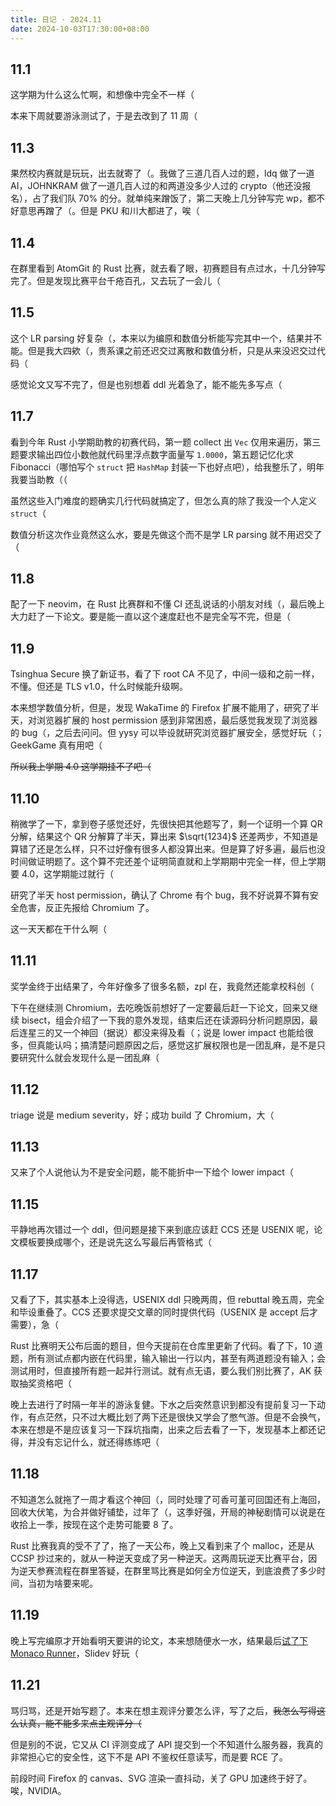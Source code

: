 ```yaml
---
title: 日记 · 2024.11
date: 2024-10-03T17:30:00+08:00
---
```


## 11.1

这学期为什么这么忙啊，和想像中完全不一样（

本来下周就要游泳测试了，于是去改到了 11 周（

## 11.3

果然校内赛就是玩玩，出去就寄了（。我做了三道几百人过的题，ldq 做了一道 AI，JOHNKRAM 做了一道几百人过的和两道没多少人过的 crypto（他还没报名），占了我们队 70% 的分。就单纯来蹭饭了，第二天晚上几分钟写完 wp，都不好意思再蹭了（。但是 PKU 和川大都进了，唉（

## 11.4

在群里看到 AtomGit 的 Rust 比赛，就去看了眼，初赛题目有点过水，十几分钟写完了。但是发现比赛平台千疮百孔，又去玩了一会儿（

## 11.5

这个 LR parsing 好复杂（，本来以为编原和数值分析能写完其中一个，结果并不能。但是我大四欸（，贵系课之前还迟交过离散和数值分析，只是从来没迟交过代码（

感觉论文又写不完了，但是也别想着 ddl 光着急了，能不能先多写点（

## 11.7

看到今年 Rust 小学期助教的初赛代码，第一题 collect 出 `Vec` 仅用来遍历，第三题要求输出四位小数他就代码里浮点数字面量写 `1.0000`，第五题记忆化求 Fibonacci（哪怕写个 `struct` 把 `HashMap` 封装一下也好点吧），给我整乐了，明年我要当助教（（

虽然这些入门难度的题确实几行代码就搞定了，但怎么真的除了我没一个人定义 `struct`（

数值分析这次作业竟然这么水，要是先做这个而不是学 LR parsing 就不用迟交了（

## 11.8

配了一下 neovim，在 Rust 比赛群和不懂 CI 还乱说话的小朋友对线（，最后晚上大力赶了一下论文。要是能一直以这个速度赶也不是完全写不完，但是（

## 11.9

Tsinghua Secure 换了新证书，看了下 root CA 不见了，中间一级和之前一样，不懂。但还是 TLS v1.0，什么时候能升级啊。

本来想学数值分析，但是，发现 WakaTime 的 Firefox 扩展不能用了，研究了半天，对浏览器扩展的 host permission 感到非常困惑，最后感觉我发现了浏览器的 bug（，之后去问问。但 yysy 可以毕设就研究浏览器扩展安全，感觉好玩（；GeekGame 真有用吧（

~~所以我上学期 4.0 这学期挂不了吧（~~

## 11.10

稍微学了一下，拿到卷子感觉还好，先很快把其他题写了，剩一个证明一个算 QR 分解，结果这个 QR 分解算了半天，算出来 $\sqrt{1234}$ 还差两步，不知道是算错了还是怎么样，只不过好像有很多人都没算出来。但是算了好多遍，最后也没时间做证明题了。这个算不完还差个证明简直就和上学期期中完全一样，但上学期要 4.0，这学期能过就行（

研究了半天 host permission，确认了 Chrome 有个 bug，我不好说算不算有安全危害，反正先报给 Chromium 了。

这一天天都在干什么啊（

## 11.11

奖学金终于出结果了，今年好像多了很多名额，zpl 在，我竟然还能拿校科创（

下午在继续测 Chromium，去吃晚饭前想好了一定要最后赶一下论文，回来又继续 bisect，组会介绍了一下我的意外发现，结束后还在读源码分析问题原因，最后连星三的又一个神回（据说）都没来得及看（；说是 lower impact 也能给很多，但真能认吗；搞清楚问题原因之后，感觉这扩展权限也是一团乱麻，是不是只要研究什么就会发现什么是一团乱麻（

## 11.12

triage 说是 medium severity，好；成功 build 了 Chromium，大（

## 11.13

又来了个人说他认为不是安全问题，能不能折中一下给个 lower impact（

## 11.15

平静地再次错过一个 ddl，但问题是接下来到底应该赶 CCS 还是 USENIX 呢，论文模板要换成哪个，还是说先这么写最后再管格式（

## 11.17

又看了下，其实基本上没得选，USENIX ddl 只晚两周，但 rebuttal 晚五周，完全和毕设重叠了。CCS 还要求提交文章的同时提供代码（USENIX 是 accept 后才需要），急（

Rust 比赛明天公布后面的题目，但今天提前在仓库里更新了代码。看了下，10 道题，所有测试点都内嵌在代码里，输入输出一行以内，甚至有两道题没有输入；会测试用时，但直接所有题一起并行测试。就有点无语，要么我们别比赛了，AK 获取抽奖资格吧（

晚上去进行了时隔一年半的游泳复健。下水之后突然意识到都没有提前复习一下动作，有点茫然，只不过大概比划了两下还是很快又学会了憋气游。但是不会换气，本来在想是不是应该复习一下踩坑指南，出来之后去看了一下，发现基本上都还记得，并没有忘记什么，就还得练练吧（

## 11.18

不知道怎么就拖了一周才看这个神回（，同时处理了可香可堇可回国还有上海回，回收大伏笔，为合并做好铺垫，过年了（，这季好强，开局的神秘剧情可以说是在收拾上一季，按现在这个走势可能要 8 了。

Rust 比赛我真的受不了了，拖了一天公布，晚上又看到来了个 malloc，还是从 CCSP 抄过来的，就从一种逆天变成了另一种逆天。这两周玩逆天比赛平台，因为逆天参赛流程在群里答疑，在群里骂比赛是如何全方位逆天，到底浪费了多少时间，当初为啥要来呢。

## 11.19

晚上写完编原才开始看明天要讲的论文，本来想随便水一水，结果最后[试了下 Monaco Runner](https://slides.ouuan.moe/web-sec/sp24-html-san/)，Slidev 好玩（

## 11.21

骂归骂，还是开始写题了。本来在想主观评分要怎么评，写了之后，~~我怎么写得这么认真，能不能多来点主观评分（~~

但是别的不说，它又从 CI 评测变成了 API 提交到一个不知道什么服务器，我真的非常担心它的安全性，这下不是 API 不鉴权任意读写，而是要 RCE 了。

前段时间 Firefox 的 canvas、SVG 渲染一直抖动，关了 GPU 加速终于好了。唉，NVIDIA。
